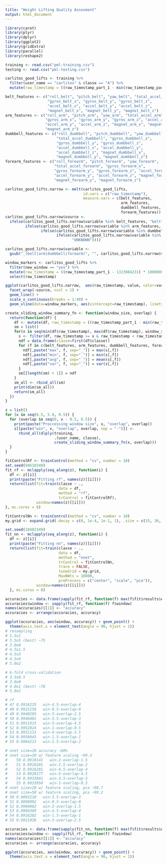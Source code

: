 ```yaml
---
title: "Weight Lifting Quality Assesment"
output: html_document
---
```


```r
library(caret)
library(plyr)
library(dplyr)
library(ggplot2)
library(gridExtra)
library(parallel)
library(reshape2)
```

```r
training <- read.csv("pml-training.csv")
testing <- read.csv("pml-testing.csv")
```

```r
carlitos_good_lifts <- training %>% 
  filter(user_name == "carlitos" & classe == "A") %>%
  mutate(raw_timestamp = ((raw_timestamp_part_1 - min(raw_timestamp_part_1)) * 1000000 + raw_timestamp_part_2) / 1000000.0)

belt_features <- c("roll_belt", "pitch_belt", "yaw_belt", "total_accel_belt",
                   "gyros_belt_x", "gyros_belt_y", "gyros_belt_z", 
                   "accel_belt_x", "accel_belt_y", "accel_belt_z", 
                   "magnet_belt_x", "magnet_belt_y", "magnet_belt_z")
arm_features <- c("roll_arm", "pitch_arm", "yaw_arm", "total_accel_arm", 
                  "gyros_arm_x", "gyros_arm_y", "gyros_arm_z", "accel_arm_x",
                  "accel_arm_y", "accel_arm_z", "magnet_arm_x", "magnet_arm_y",
                  "magnet_arm_z")
dumbbell_features <- c("roll_dumbbell", "pitch_dumbbell", "yaw_dumbbell",
                       "total_accel_dumbbell", "gyros_dumbbell_x", 
                       "gyros_dumbbell_y", "gyros_dumbbell_z", 
                       "accel_dumbbell_x", "accel_dumbbell_y", 
                       "accel_dumbbell_z", "magnet_dumbbell_x", 
                       "magnet_dumbbell_y", "magnet_dumbbell_z")
forearm_features <- c("roll_forearm", "pitch_forearm", "yaw_forearm",
                      "total_accel_forearm", "gyros_forearm_x", 
                      "gyros_forearm_y", "gyros_forearm_z", "accel_forearm_x",
                      "accel_forearm_y", "accel_forearm_z", "magnet_forearm_x",
                      "magnet_forearm_y", "magnet_forearm_z")

carlitos_good_lifts.narrow <- melt(carlitos_good_lifts, 
                                   id.vars = c("raw_timestamp"), 
                                   measure.vars = c(belt_features,
                                                    arm_features,
                                                    dumbbell_features,
                                                    forearm_features))
carlitos_good_lifts.narrow$source <- 
  ifelse(carlitos_good_lifts.narrow$variable %in% belt_features, "belt", 
         ifelse(carlitos_good_lifts.narrow$variable %in% arm_features, "arm",
                ifelse(carlitos_good_lifts.narrow$variable %in% dumbbell_features, "dumbbell",
                       ifelse(carlitos_good_lifts.narrow$variable %in% forearm_features, "forearm", 
                              "UNKNOWN"))))

carlitos_good_lifts.narrow$variable <- 
  gsub("_(belt|arm|dumbbell|forearm)", "", carlitos_good_lifts.narrow$variable)

window_markers <- carlitos_good_lifts %>%
  filter(new_window == "yes") %>%
  mutate(raw_timestamp = ((raw_timestamp_part_1 - 1323084231) * 1000000 + raw_timestamp_part_2) / 1000000.0) %>%
  select(raw_timestamp)
```


```r
ggplot(carlitos_good_lifts.narrow,  aes(raw_timestamp, value, color=variable)) + 
  facet_wrap(~source, ncol = 1) +
  geom_line() + 
  scale_x_continuous(breaks = 1:40) + 
  geom_vline(data=window_markers, aes(xintercept=raw_timestamp), linetype="longdash", alpha = 0.3)
```

```r
create_sliding_window_summary_fn <- function(window_size, overlap) {
  return(function(df) {
    df <- mutate(df, raw_timestamp = ((raw_timestamp_part_1 - min(raw_timestamp_part_1)) * 1000000 + raw_timestamp_part_2) / 1000000.0)
    sm = list()
    for(x in seq(min(df$raw_timestamp), max(df$raw_timestamp), window_size - overlap)) {
      s <- filter(df, raw_timestamp >= x & raw_timestamp < raw_timestamp + window_size)
      ndf = data.frame(classe=first(df$classe))
      for (f in c(belt_features, arm_features, dumbbell_features, forearm_features)) {
        ndf[,paste("max", f, sep="_")] = max(s[,f])
        ndf[,paste("min", f, sep="_")] = min(s[,f])
        ndf[,paste("avg", f, sep="_")] = mean(s[,f])
        ndf[,paste("var", f, sep="_")] = var(s[,f])
      }
      sm[[length(sm) + 1]] = ndf
    }
    sm_all <- rbind_all(sm)
    print(dim(sm_all))
    return(sm_all)
  })
}

z = list()
for (x in seq(0.5, 5.0, 0.5)) {
  for (overlap in seq(0, x - 0.5, 0.5)) {
    print(paste("Proccessing window size", x, "overlap", overlap))
    z[[paste("win", x, "overlap", overlap, sep = "-")]] <- 
      rbind_all(dlply(training, 
                      .(user_name, classe), 
                      create_sliding_window_summary_fn(x, overlap)))
  }
}
```

```r
fitControlRf <- trainControl(method = "cv", number = 10)
set.seed(94610348)
fit_rf <- mclapply(seq_along(z), function(i) {
  df <- z[[i]]
  print(paste("Fitting rf", names(z)[[i]]))
  return(list(fit=train(classe ~ .,
                        data = df,
                        method = "rf",
                        trControl = fitControlRf),
              window=names(z)[[i]]))
}, mc.cores = 8)
```

```r
fitControlNn <- trainControl(method = "cv", number = 10)
my.grid <- expand.grid(.decay = c(0, 1e-4, 1e-1, 1), .size = c(15, 30, 50))

set.seed(10482349)
fit_nn <- mclapply(seq_along(z), function(i) {
  df <- z[[i]]
  print(paste("Fitting nn", names(z)[[i]]))
  return(list(fit=train(classe ~ ., 
                        data = df, 
                        method = "nnet", 
                        trControl = fitControlNn, 
                        trace = FALSE, 
                        tuneGrid = my.grid,
                        MaxNWts = 10000,
                        preProcess = c("center", "scale", "pca")),
              window=names(z)[[i]]))
  }, mc.cores = 8)
```

```r
accuracies <- data.frame(sapply(fit_rf, function(f) max(f$fit$results$Accuracy)))
accuracies$window <- sapply(fit_rf, function(f) f$window)
names(accuracies)[[1]] <- "accuracy"
accuracies <- arrange(accuracies, accuracy)

ggplot(accuracies, aes(window, accuracy)) + geom_point() + 
  theme(axis.text.x = element_text(angle = 90, hjust = 1))
# resampling
# 1.5o1
# 3.5o5 (best) ~75
# 3.0o0
# 4.5o1.5
# 4.5o3
# 4.5o4
# 5.0o2

# k-fold cross-validation
# 3.5o0.5
# 3.0o0
# 4.0o1 (best) ~78
# 5.0o2

# rf
# 47 0.9916235   win-4.5-overlap-4
# 48 0.9922150   win-0.5-overlap-0
# 49 0.9940295   win-3-overlap-2.5
# 50 0.9940401   win-3.5-overlap-3
# 51 0.9951915   win-5-overlap-4.5
# 52 0.9952024   win-1-overlap-0.5
# 53 0.9952131   win-4-overlap-3.5
# 54 0.9958045   win-1.5-overlap-1
# 55 0.9964213   win-2.5-overlap-2

# nnet size=20 accuracy ~60%
# nnet size=20 w/ feature scaling ~99.3
#    50 0.9910141   win-2-overlap-1.5
#    51 0.9916201   win-2.5-overlap-2
#    52 0.9916201   win-4.5-overlap-4
#    53 0.9928177   win-5-overlap-4.5
#    54 0.9933841   win-3.5-overlap-3
#    55 0.9933950   win-1-overlap-0.5
# nnet size=20 w/ feature scaling, pca ~98.7
# nnet size=50 w/ feature scaling, pca ~99.2
# 50 0.9892210   win-3.5-overlap-3
# 51 0.9898092   win-0.5-overlap-0
# 52 0.9904082   win-2-overlap-1.5
# 53 0.9904369   win-4.5-overlap-4
# 54 0.9916202   win-1.5-overlap-1
# 55 0.9921936   win-3-overlap-2.5

```

```r
accuracies <- data.frame(sapply(fit_nn, function(f) max(f$fit$results$Accuracy, na.rm = TRUE)))
accuracies$window <- sapply(fit_rf, function(f) f$window)
names(accuracies)[[1]] <- "accuracy"
accuracies <- arrange(accuracies, accuracy)

ggplot(accuracies, aes(window, accuracy)) + geom_point() + 
  theme(axis.text.x = element_text(angle = 90, hjust = 1))
```
